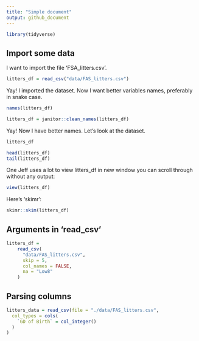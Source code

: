 ```yaml
---
title: "Simple document"
output: github_document
---
```


```r
library(tidyverse)
```

## Import some data

I want to import the file 'FSA_litters.csv'.

```r
litters_df = read_csv("data/FAS_litters.csv")
```

Yay! I imported the dataset. Now I want better variables names, preferably in snake case.

```r
names(litters_df)

litters_df = janitor::clean_names(litters_df)
```

Yay! Now I have better names. Let's look at the dataset. 

```r
litters_df

head(litters_df)
tail(litters_df)
```

One Jeff uses a lot to view litters_df in new window you can scroll through without any output:
```r
view(litters_df)
```

Here's 'skimr':

```r
skimr::skim(litters_df)
```

## Arguments in 'read_csv'

```r
litters_df =
    read_csv(
      "data/FAS_litters.csv",
      skip = 5,
      col_names = FALSE,
      na = "Low8"
    )
```

## Parsing columns

```r
litters_data = read_csv(file = "./data/FAS_litters.csv",
  col_types = cols(
    `GD of Birth` = col_integer()
  )
)
```




